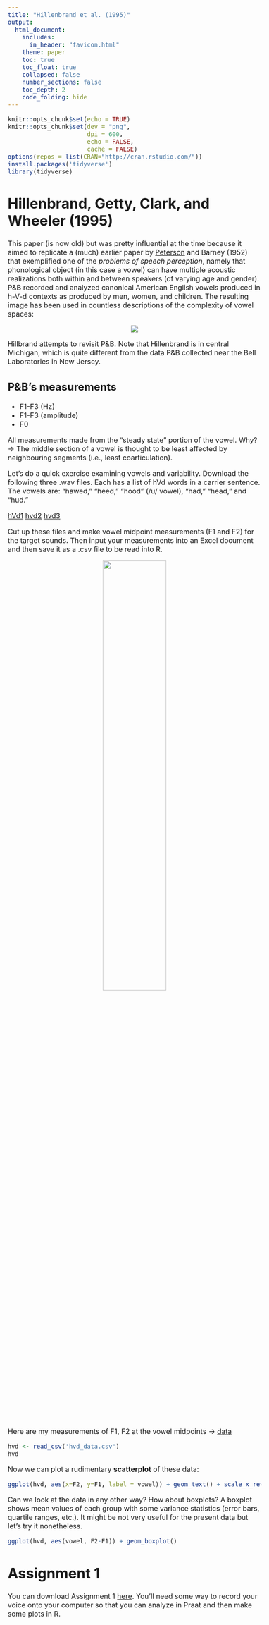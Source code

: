 ```yaml
---
title: "Hillenbrand et al. (1995)"
output: 
  html_document:
    includes:
      in_header: "favicon.html"
    theme: paper
    toc: true
    toc_float: true
    collapsed: false
    number_sections: false
    toc_depth: 2
    code_folding: hide
---
```

<style type="text/css">
  body{
  font-size: 12pt;
}
</style>

```r
knitr::opts_chunk$set(echo = TRUE)
knitr::opts_chunk$set(dev = "png",
                      dpi = 600,
                      echo = FALSE,
                      cache = FALSE)
options(repos = list(CRAN="http://cran.rstudio.com/"))
install.packages('tidyverse') 
library(tidyverse)
```

# Hillenbrand, Getty, Clark, and Wheeler (1995)

This paper (is now old) but was pretty influential at the time because it aimed to replicate a (much) earlier paper by [Peterson](images/gordon-peterson.jpeg) and Barney (1952) that exemplified one of the *problems of speech perception*, namely that phonological object (in this case a vowel) can have multiple acoustic realizations both within and between speakers (of varying age and gender). P&B recorded and analyzed canonical American English vowels produced in h-V-d contexts as produced by men, women, and children. The resulting image has been used in countless descriptions of the complexity of vowel spaces:

<p align="center">
  <img src="images/PetersonBarney52.png">
</p>

Hillbrand attempts to revisit P&B. Note that Hillenbrand is in central Michigan, which is quite different from the data P&B collected near the Bell Laboratories in New Jersey.

## P&B's measurements
- F1-F3 (Hz)
- F1-F3 (amplitude)
- F0

All measurements made from the "steady state" portion of the vowel. Why? $\rightarrow$ The middle section of a vowel is thought to be least affected by neighbouring segments (i.e., least coarticulation).

Let's do a quick exercise examining vowels and variability. Download the following three .wav files. Each has a list of hVd words in a carrier sentence. The vowels are: "hawed," "heed," "hood" (/u/ vowel), "had," "head," and "hud."

[hVd1](sounds/hvd1.wav)
[hvd2](sounds/hvd2.wav)
[hvd3](sounds/hvd3.wav)

Cut up these files and make vowel midpoint measurements (F1 and F2) for the target sounds. Then input your measurements into an Excel document and then save it as a .csv file to be read into R. 

<p align="center">
  <img src="images/hawed.png" width=50% height=50%>
</p>

Here are my measurements of F1, F2 at the vowel midpoints $\rightarrow$ [data](hvd_data.csv)

```r
hvd <- read_csv('hvd_data.csv')
hvd
```

Now we can plot a rudimentary **scatterplot** of these data:

```r
ggplot(hvd, aes(x=F2, y=F1, label = vowel)) + geom_text() + scale_x_reverse() + scale_y_reverse()
```

Can we look at the data in any other way? How about boxplots? A boxplot shows mean values of each group with some variance statistics (error bars, quartile ranges, etc.). It might be not very useful for the present data but let's try it nonetheless.

```r
ggplot(hvd, aes(vowel, F2-F1)) + geom_boxplot()
```

# Assignment 1

You can download Assignment 1 [here](docs/LAL6120_Assignment1.pdf). You'll need some way to record your voice onto your computer so that you can analyze in Praat and then make some plots in R. 